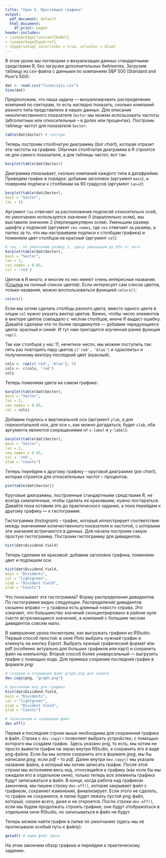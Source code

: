 ```yaml
---
title: "Урок 5. Простейшая графика"
output:
  pdf_document: default
  html_document:
    df_print: paged
header-includes:
- \usepackage[russian]{babel}
- \usepackage{hyperref}
- \hypersetup{ colorlinks = true, urlcolor = blue}
---
```


В этом уроке мы поговорим о визуализации данных стандартными средствами R, без загрузки дополнительных библиотек. Загрузим таблицу из csv-файла с данными по компаниям S&P 500 (Standard and Poor’s 500):

```r
dat <- read.csv("financials.csv")
View(dat)
```

Предположим, что наша задача — визуализировать распределение компаний по секторам, то есть наглядно показать, сколько компаний разного типа представлено в наших данных. Для описания неколичественного показателя `Sector` мы можем использовать частоты (абсолютные или относительные – в долях или процентах). Построим таблицу частот для показателя `Sector`:

```r
table(dat$Sector) # секторы
```

Теперь построим столбчатую диаграмму (*bar chart*), которая отразит эти частоты на графике. Обычная столбчатая диаграмма в R строится не для самого показателя, а для таблицы частот, вот так:

```r
barplot(table(dat$Sector))
```

Диаграмма показывает, сколько компаний каждого типа в датафрейме. Приведем график в порядок: добавим заголовок (аргумент `main`), и повернем подписи к столбикам на 90 градусов (аргумент `las=2`):

```r
barplot(table(dat$Sector),
main = "Sector",
las = 2)
```

Аргумент `las` отвечает за расположение подписей относительно осей, по умолчанию используется значение 0 (параллельно осям), мы выставили значение 2 (перпендикулярно осям).
Уменьшим размер шрифта у подписей (аргумент `cex.names`, где `cex` отвечает за размер, а names за то, что мы настраиваем подписи к столбцам графика) и поменяем цвет столбцов на красный (аргумент `col`):

```r
# cex - по умолчанию размер 1, здесь уменьшаем до 65% от него
barplot(table(dat$Sector),
main = "Sector",
las = 2,
cex.names = 0.65,
col = 'red')
```

Цветов в R много, и многие из них имеют очень интересные названия. ([Ссылка](http://www.stat.columbia.edu/~tzheng/files/Rcolor.pdf) на полный список цветов). Если интересует сам список цветов, только названия, можно воспользоваться функцией `colors()`:

```r
colors()
```

Если мы хотим сделать столбцы разного цвета, вместо одного цвета в опции `col` нужно указать вектор цветов. Важно, чтобы число элементов в векторе цветов совпадало с числом столбцов, иначе R выдаст ошибку. Давайте сделаем что-то более продвинутое — добавим чередующиеся цвета: красный и синий. И тут нам пригодится изученная ранее функция `rep()`. 

Так как столбцов у нас 11, нечетное число, мы можем поступить так: пять раз повторить пару цветов `c('red', 'blue')` и «доклеить» к полученному вектору последний цвет (красный).

```r
cols <- rep(c('red', 'blue'), 5)
cols <- c(cols, 'red')
cols
```

Теперь поменяем цвета на самом графике:

```r
barplot(table(dat$Sector),
main = "Sector",
las = 2,
cex.names = 0.65,
col = cols)
```

Добавим подпись к вертикальной оси (аргумент `ylab`, а для горизонтальной оси, для оси `x`, как можно догадаться, будет `xlab`, оба аргумента являются сокращениями от `x-label` и `y-label`):

```r
barplot(table(dat$Sector),
main = "Sector",
las = 2,
cex.names = 0.65,
col = 'red',
ylab = "counts")
```

Теперь перейдем к другому графику – круговой диаграмме (*pie chart*), которая строится для относительных частот – процентов. 

```r
pie(table(dat$Sector))
```

Круговые диаграммы, построенные стандартными средствами R, не всегда симпатичные, чтобы сделать их красивыми, нужно постараться. Давайте пока оставим это до практического задания, а пока перейдем к другому графику — к гистограмме.

Гистограмма (*histogram*) – график, который иллюстрирует соответствие между значениями количественного показателя и частотой, с которыми эти значения встречаются в данных. Для начала построим самую простую гистограмму. Построим гистограмму для дивидентов.

```r
hist(dat$Dividend.Yield)
```

Теперь сделаем ее красивой: добавим заголовок графика, поменяем цвет и подпишем оси.

```r
hist(dat$Dividend.Yield,
main = "Dividents",
col = "lightgreen",
xlab = "Divident Yield",
ylab = "Counts")
```

Что показывает эта гистограмма? Форму распределения дивидентов. По гистограмме видно следующее. Распределение дивидентов скошено вправо — у графика есть длинный «хвост» справа. Это означает, что большинство значений сконцентрировано в районе нуля (часто встречающиеся значения), а компаний с большим числом дивидентов совсем мало.

В завершение урока посмотрим, как выгружать графики из RStudio. Первый способ простой: в окне *Plots* выбрать нужный график и кликнуть на кнопку *Export*. Выбрать нужный графический формат или pdf (особенно актуально для больших графиков или карт) и сохранить файл на компьютер. Второй способ более универсальный — выгрузить график с помощью кода. Для примера сохраним последний график в формате *png*:

```r
# создаем и открываем файл graph.png для записи
dev.copy(png, "graph.png")

# прогоняем код для графика
hist(dat$Dividend.Yield,
main = "Dividents",
col = "lightgreen",
xlab = "Divident Yield",
ylab = "Counts")

# записываем и закрываем файл
dev.off()
```

Первая и последняя строки выше необходимы для сохранения графика в файл. Строка с `dev.copy()` позволяет выбрать устройство, с помощью которого мы создаем график. Здесь указано png, то есть, мы хотим не просто вывести график на экран внутри RStudio, а сохранить его в виде png-файла. Если бы мы хотели сохранить его в формате *jpeg*, мы бы написали *jpeg*, если *pdf* – то *pdf*. Далее внутри `dev.copy()` мы указали название файла, в который мы хотим записать график. После этой строки мы исполняем весь код, относящийся к графику (как если бы мы ожидали его в отдельном окне), только теперь все элементы графика будут записываться в файл. В конце, когда работа над графиком закончена, мы пишем строку `dev.off()`, которая закрывает файл с графиком, сохраняет изменения, финализирует. Если этого не сделать, то график не сохранится, в папке будет лежать пустой png-файл, который, скорее всего, даже и не откроется. После строки `dev.off()`, если мы будем продолжать строить графики, они будут отображаться в отдельном окне RStudio, но записываться в файл не будут.

Теперь можем найти график в папке по умолчанию (здесь мы не прописывали особый путь к файлу):

```r
getwd() # ищем файл здесь
```

На этом закончим обзор графики и перейдем к практическому заданию.
